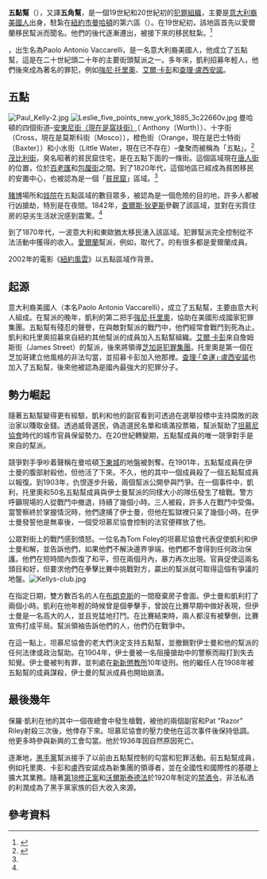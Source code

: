 {{Infobox criminal organization
|name              = 五點幫<br />Five Points Gang
|image             = Fivepointsgang.jpg
|image_size        = 300px
|caption           = [[紐約市|紐約市]]的五點幫成員
|founded           = 
|founder           = {{link-en|保羅·凱利|Paul Kelly (criminal)}}
|founding_location = [[曼哈頓|曼哈頓]]{{link-en|五點 (曼哈頓)|Five Points, Manhattan|五點}}
|years_active      = 1890年代–1920年代
|territory         = [[紐約市|紐約市]]，主要活動在[[曼哈頓下城|曼哈頓下城]]、[[哈林區|哈林區]]和[[布魯克林區|布魯克林區]]
|ethnicity         = 主要是[[意大利人|意大利人]]，但也有[[猶太人|猶太人]]、[[波蘭人|波蘭人]]和[[東歐|東歐人]]
|membership        = 
|leaders           = {{link-en|保羅·凱利|Paul Kelly (criminal)}}
|activities        = {{link-en|勾當 (犯罪)|Racket (crime)|勾當}}、[[敲詐|敲詐]]、[[操控性工作者|拉皮條]]、{{link-en|博彩法|Gaming law|非法賭博}}、[[搶劫|搶劫]]、[[詐騙|詐騙]]
|allies            = [[坦慕尼協會|坦慕尼協會]]
|rivals            = {{link-en|伊士曼幫|Eastman Gang}}和{{link-en|地鼠幫|Gopher Gang}}
|notable_members   = {{hlist|[[強尼·托里奧|強尼·托里奧]]|[[查理·盧西安諾|查理·盧西安諾]]|[[艾爾·卡彭|艾爾·卡彭]]|[[法蘭基·耶魯|法蘭基·耶魯]]|[[邁爾·蘭斯基|邁爾·蘭斯基]]|{{link-en|詹姆斯·T·艾里森|James T. Ellison}}}}
}}
'''五點幫'''（{{lang-en|'''Five Points Gang'''}}），又譯'''五角幫'''，是一個19世紀和20世紀初的[[黑社會|犯罪組織]]，主要是[[意大利裔美國人|意大利裔美國人]]出身，駐紮在[[紐約市|紐約市]][[曼哈頓|曼哈頓]]的第六區（{{link-en|五點 (曼哈頓)|Five Points, Manhattan|五點}}）。在19世紀初，該地區首先以愛爾蘭移民幫派而聞名。他們的後代逐漸遷出，被接下來的移民駐紮。<ref name="about">{{Cite web |url = http://history1800s.about.com/od/urbanconditions/p/fivepointsnyc.htm |title = The Five Points, New York's Most Notorious Neighborhood |author = Robert McNamara |date = 2016-07-31 |publisher = about.com |language = en |accessdate = 2017-02-24 |archive-date = 2016-03-04 |archive-url = https://web.archive.org/web/20160304042052/http://history1800s.about.com/od/urbanconditions/p/fivepointsnyc.htm |dead-url = no }}</ref>

{{link-en|保羅·凱利|Paul Kelly (criminal)}}，出生名為Paolo Antonio Vaccarelli，是一名意大利裔美國人，他成立了五點幫，這是在二十世紀頭二十年的主要街頭幫派之一。多年來，凱利招募年輕人，他們後來成為著名的罪犯，例如[[強尼·托里奧|強尼·托里奧]]、[[艾爾·卡彭|艾爾·卡彭]]和[[查理·盧西安諾|查理·盧西安諾]]。

== 五點 ==
{{main|{{link-en|五點 (曼哈頓)|Five Points, Manhattan}}}}
[[File:Paul_Kelly-2.jpg|thumb]]
[[File:Leslie_five_points_new_york_1885_3c22660v.jpg|thumb]]
曼哈頓的四個街道–[[窩夫街|安東尼街（現在是窩扶街）]]（ Anthony〔Worth〕）、十字街（Cross，現在是莫斯科街〔Mosco〕），橙色街（Orange，現在是巴士特街〔Baxter〕）和小水街（Little Water，現在已不存在）–彙聚而被稱為「五點」。<ref>{{Cite web |url=https://www.flickr.com/photos/amapple/5630172156/ |title=存档副本 |accessdate=2017-02-24 |archive-date=2020-04-13 |archive-url=https://web.archive.org/web/20200413103032/https://www.flickr.com/photos/amapple/5630172156/ |dead-url=no }}</ref>[[茂比利街|茂比利街]]，臭名昭著的貧民窟住宅，是在五點下面的一條街。這個區域現在[[曼哈頓華埠|唐人街]]的位置，位於[[百老匯|百老匯]]和[[包厘街|包厘街]]之間。到了1820年代，這個地區已經成為貧困移民的安置中心，也被認為是一個「[[貧民窟|貧民窟]]」區域。<ref name="about" />

[[賭博|賭博]]場所和[[妓院|妓院]]在五點區域的數目眾多，被認為是一個危險的目的地，許多人都被行凶搶劫，特別是在夜間。1842年，[[查爾斯·狄更斯|查爾斯·狄更斯]]參觀了該區域，並對在劣質住房的惡劣生活狀況感到震驚。<ref name="about" />

到了1870年代，一波意大利和東歐猶太移民湧入該區域。犯罪幫派完全控制從不法活動中獲得的收入。[[愛爾蘭人|愛爾蘭]]幫派，例如{{link-en|威奧斯幫|Whyos}}，取代了{{link-en|奇切斯特幫|Chichesters}}。{{link-en|蒙克·伊士曼|Monk Eastman}}的{{link-en|伊士曼幫|Eastman Gang|伊士曼收錢者}}有很多都是愛爾蘭成員。

2002年的電影《[[紐約風雲|紐約風雲]]》以五點區域作背景。

== 起源 ==
意大利裔美國人{{link-en|保羅·凱利|Paul Kelly (criminal)}}（本名Paolo Antonio Vaccarelli），成立了五點幫，主要由意大利人組成。在幫派的晚年，凱利的第二把手[[強尼·托里奧|強尼·托里奧]]，協助在美國形成國家犯罪集團。五點幫有殘忍的聲譽，在與敵對幫派的戰鬥中，他們經常會戰鬥到死為止。凱利和托里奧招募來自紐約其他幫派的成員加入五點幫組織。[[艾爾·卡彭|艾爾·卡彭]]來自詹姆斯街（James Street）的幫派，後來將領導[[芝加哥犯罪集團|芝加哥犯罪集團]]。托里奧是第一個在芝加哥建立他風格的非法勾當，並招募卡彭加入他那裡。[[查理·盧西安諾|查理·「幸運」·盧西安諾]]也加入了五點幫，後來他被認為是國內最強大的犯罪分子。

== 勢力崛起 ==
隨著五點幫變得更有經驗，凱利和他的副官看到可透過在選舉投標中支持腐敗的政治家以賺取金錢。透過威脅選民，偽造選民名單和填滿投票箱，幫派幫助了[[坦慕尼協會|坦慕尼協會]]時代的城市官員保留勢力。在20世紀轉變期，五點幫成員的唯一競爭對手是來自{{link-en|蒙克·伊士曼|Monk Eastman}}的幫派。

競爭對手爭吵着聲稱在曼哈頓[[下東城|下東城]]的地盤被剝奪。在1901年，五點幫成員在伊士曼的腹部射殺他，但他活了下來。不久，他的其中一個成員殺了一個五點幫成員以報復。到1903年，仇恨逐步升級，兩個幫派公開參與鬥爭。在一個事件中，凱利，托里奧和50名五點幫成員與伊士曼幫派的同樣大小的隊伍發生了槍戰。警方呼籲現場的人從戰鬥中撤退，持續了幾個小時。三人被殺，許多人在戰鬥中受傷。當警察終於掌握情況時，他們逮捕了伊士曼，但他在監獄裡只呆了幾個小時。在伊士曼發誓他是無辜後，一個受坦慕尼協會控制的法官便釋放了他。

公眾對街上的戰鬥感到憤怒。一位名為Tom Foley的坦慕尼協會代表促使凱利和伊士曼和解，並告訴他們，如果他們不解決邊界爭端，他們都不會得到任何政治保護。他們在短時間內恢復了和平，但在兩個月內，暴力再次出現。官員促使這兩名頭目和好，但要求他們在拳擊比賽中挑戰對方，贏出的幫派就可取得這個有爭議的地盤。[[Image:Kellys-club.jpg|thumb]]

在指定日期，雙方數百名的人在[[布朗克斯|布朗克斯]]的一間廢棄房子會面。伊士曼和凱利打了兩個小時。凱利在他年輕的時候曾是個拳擊手，曾說在比賽早期中做好表現，但伊士曼是一名高大的人，並且兇猛地打鬥。在比賽結束時，兩人都沒有被擊倒，比賽宣佈打成平局。幫派領袖告訴他們的人，他們仍在戰爭中。

在這一點上，坦慕尼協會的老大們決定支持五點幫，並撤銷對伊士曼和他的幫派的任何法律或政治幫助。在1904年，伊士曼被一名阻擾搶劫中的警察而毆打到失去知覺。伊士曼被判有罪，並判處在[[新新懲教所|新新懲教所]]10年徒刑。他的繼任人{{link-en|Max Zwerbach|Max Zwerbach|Max "Kid Twist" Zwerbach}}在1908年被五點幫的成員謀殺，伊士曼的幫派成員也開始崩潰。

== 最後幾年 ==
保羅·凱利在他的其中一個夜總會中發生槍戰，被他的兩個副官{{link-en|詹姆斯·T·艾里森|James T. Ellison}}和Pat "Razor" Riley射殺三次後，他倖存下來。坦慕尼協會的壓力使他在這次事件後保持低調。他更多時參與新興的工會勾當。他於1936年因自然原因死亡。

逐漸地，[[美國黑手黨|黑手黨]]幫派接手了以前由五點幫控制的勾當和犯罪活動。前五點幫成員，例如托里奧、卡彭和盧西安諾成為新集團的領導者，並在全國性和國際性的基礎上擴大其業務。隨著[[美國憲法第十八修正案|第18修正案]]和[[沃爾斯泰德法|沃爾斯泰德法]]於1920年制定的[[禁酒時期|禁酒令]]，非法私酒的利潤成為了黑手黨家族的巨大收入來源。

== 參考資料 ==
{{reflist}}